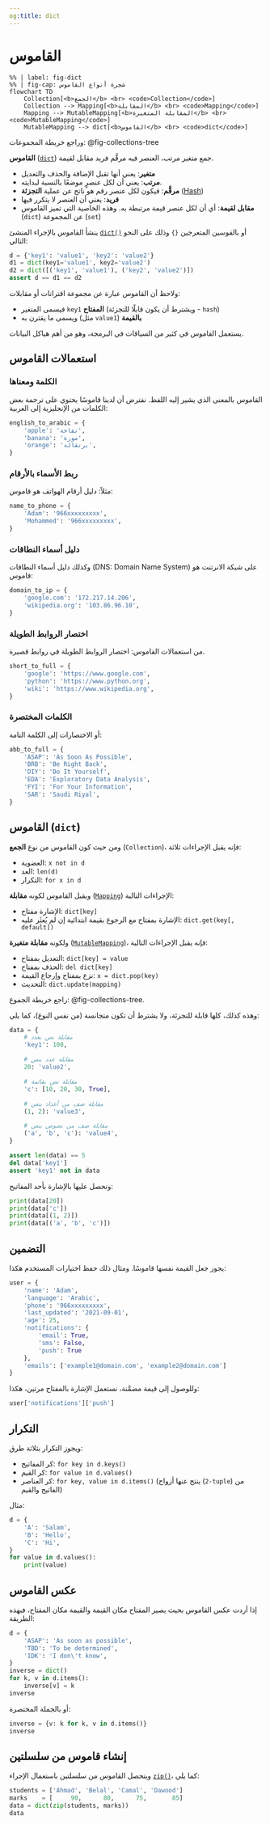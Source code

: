 ```yaml
---
og:title: dict
---
```


# القاموس

<div class="ltr">

```mermaid
%% | label: fig-dict
%% | fig-cap: شجرة أنواع القاموس
flowchart TD
    Collection[<b>الجمع</b> <br> <code>Collection</code>]
    Collection --> Mapping[<b>المقابلة</b> <br> <code>Mapping</code>]
    Mapping --> MutableMapping[<b>المقابلة المتغيرة</b> <br> <code>MutableMapping</code>]
    MutableMapping --> dict[<b>القاموس</b> <br> <code>dict</code>]
```

</div>

وراجع خريطة المجموعات: @fig-collections-tree

**القاموس** ([`dict`](https://docs.python.org/3/library/stdtypes.html#dict)) جمع متغير مرتب، العنصر فيه مرقَّم فريد مقابل لقيمة.

- **متغير**: يعني أنها تقبل الإضافة والحذف والتعديل
- **مرتب**: يعني أن لكل عنصرٍ موضعًا بالنسبة لبدايته.
- **مرقَّم**: فيكون لكل عنصر رقم هو ناتج عن عملية **التجزئة** ([Hash](https://docs.python.org/3/glossary.html#term-hashable))
- **فريد**: يعني أن العنصر لا يتكرر فيها
- **مقابل لقيمة**: أي أن لكل عنصر قيمة مرتبطة به. وهذه الخاصية التي تميز القاموس (`dict`) عن المجموعة (`set`)

ينشأ القاموس بالإجراء المنشئ [`dict()`](https://docs.python.org/3/library/stdtypes.html#dict) أو  بالقوسين المتعرجين `{}` وذلك على النحو التالي:

```python
d = {'key1': 'value1', 'key2': 'value2'}
d1 = dict(key1='value1', key2='value2')
d2 = dict([('key1', 'value1'), ('key2', 'value2')])
assert d == d1 == d2
```

ولاحظ أن القاموس عبارة عن مجموعة اقترانات أو مقابلات:

- فيسمى المتغير `key1` **المفتاح** (ويشترط أن يكون قابلًا للتجزئة - `hash`)
- ويسمى ما يقترن به (مثل `value1`) **بالقيمة**

يستعمل القاموس في كثير من السياقات في البرمجة، وهو من أهم هياكل البيانات.

## استعمالات القاموس

### الكلمة ومعناها

القاموس بالمعنى الذي يشير إليه اللفظ. نفترض أن لدينا قاموسًا يحتوي على ترجمة بعض الكلمات من الإنجليزية إلى العربية:

```python
english_to_arabic = {
    'apple': 'تفاحة',
    'banana': 'موزة',
    'orange': 'برتقالة',
}
```

### ربط الأسماء بالأرقام

مثلاً: دليل أرقام الهواتف هو قاموس:

```python
name_to_phone = {
    'Adam': '966xxxxxxxxx',
    'Mohammed': '966xxxxxxxxx',
}
```

### دليل أسماء النطاقات

وكذلك دليل أسماء النطاقات (DNS: Domain Name System) على شبكة الانرتنت هو قاموس:

```python
domain_to_ip = {
    'google.com': '172.217.14.206',
    'wikipedia.org': '103.86.96.10',
}
```

### اختصار الروابط الطويلة

من استعمالات القاموس: اختصار الروابط الطويلة في روابط قصيرة.

```python
short_to_full = {
    'google': 'https://www.google.com',
    'python': 'https://www.python.org',
    'wiki': 'https://www.wikipedia.org',
}
```

### الكلمات المختصرة

أو الاختصارات إلى الكلمة التامة:

```python
abb_to_full = {
    'ASAP': 'As Soon As Possible',
    'BRB': 'Be Right Back',
    'DIY': 'Do It Yourself',
    'EDA': 'Exploratory Data Analysis',
    'FYI': 'For Your Information',
    'SAR': 'Saudi Riyal',
}
```

## القاموس (`dict`)

ومن حيث كون القاموس من نوع **الجمع** (`Collection`)، فإنه يقبل الإجراءات ثلاثة:

- العضوية: `x not in d`
- العد: `len(d)`
- التكرار: `for x in d`

ويقبل القاموس لكونه **مقابلة** ([`Mapping`](https://docs.python.org/3/library/collections.abc.html#collections-abstract-base-classes)) الإجراءات التالية:

- الإشارة مفتاح: `dict[key]`
- الإشارة بمفتاح مع الرجوع بقيمة ابتدائية إن لم يُعثَر عليه: `dict.get(key[, default])`

ولكونه **مقابلة متغيرة** ([`MutableMapping`](https://docs.python.org/3/library/collections.abc.html#collections.abc.MutableMapping))، فإنه يقبل الإجراءات التالية:

- التعديل بمفتاح: `dict[key] = value`
- الحذف بمفتاح: `del dict[key]`
- نزع بمفتاح وإرجاع القيمة: `x = dict.pop(key)`
- التحديث: `dict.update(mapping)`

راجع خريطة الجموع: @fig-collections-tree.

وهذه كذلك، كلها قابلة للتجزئة، ولا يشترط أن تكون متجانسة (من نفس النوع)، كما يلي:

```python
data = {
    # مقابلة نص بعدد
    'key1': 100,

    # مقابلة عدد بنص
    20: 'value2',

    # مقابلة نص بقائمة
    'c': [10, 20, 30, True],

    # مقابلة صف من أعداد بنص
    (1, 2): 'value3',

    # مقابلة صف من نصوص بنص
    ('a', 'b', 'c'): 'value4',
}

assert len(data) == 5
del data['key1']
assert 'key1' not in data
```

ونحصل عليها بالإشارة بأحد المفاتيح:

```python
print(data[20])
print(data['c'])
print(data[(1, 2)])
print(data[('a', 'b', 'c')])
```

## التضمين

يجوز جعل القيمة نفسها قاموسًا. ومثال ذلك حفظ اختيارات المستخدم هكذا:

```python
user = {
    'name': 'Adam',
    'language': 'Arabic',
    'phone': '966xxxxxxxxx',
    'last_updated': '2021-09-01',
    'age': 25,
    'notifications': {
        'email': True,
        'sms': False,
        'push': True
    },
    'emails': ['example1@domain.com', 'example2@domain.com']
}
```

وللوصول إلى قيمة مضمَّنة، نستعمل الإشارة بالمفتاح مرتين، هكذا:

```python
user['notifications']['push']
```


## التكرار

ويجوز التكرار بثلاثة طرق:

- كر المفاتيح: `for key in d.keys()`
- كر القيم: `for value in d.values()`
- كر العناصر: `for key, value in d.items()` (ينتج عنها أزواج (`2-tuple`) من الفاتيح والقيم)

مثال:

```python
d = {
    'A': 'Salam',
    'B': 'Hello',
    'C': 'Hi',
}
for value in d.values():
    print(value)
```

## عكس القاموس

إذا أردت عكس القاموس بحيث يصير المفتاح مكان القيمة والقيمة مكان المفتاح، فبهذه الطريقة:

```python
d = {
    'ASAP': 'As soon as possible',
    'TBD': 'To be determined',
    'IDK': 'I don\'t know',
}
inverse = dict()
for k, v in d.items():
    inverse[v] = k
inverse
```

أو بالجملة المختصرة:

```python
inverse = {v: k for k, v in d.items()}
inverse
```

## إنشاء قاموس من سلسلتين

ويتحصل القاموس من سلسلتين باستعمال الإجراء [`zip()`](https://docs.python.org/3/library/functions.html#zip)، كما يلي:

```python
students = ['Ahmad', 'Belal', 'Camal', 'Dawood']
marks    = [     90,      80,      75,       85]
data = dict(zip(students, marks))
data
```
